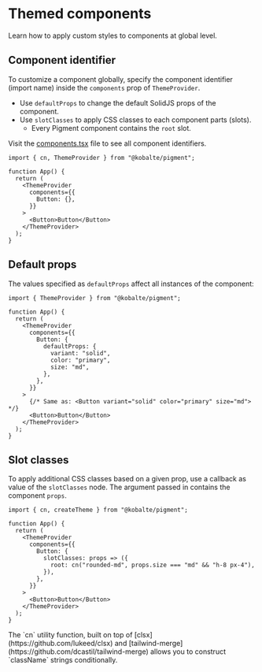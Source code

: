 
# Themed components

Learn how to apply custom styles to components at global level.

## Component identifier

To customize a component globally, specify the component identifier (import name) inside the `components` prop of `ThemeProvider`.

- Use `defaultProps` to change the default SolidJS props of the component.
- Use `slotClasses` to apply CSS classes to each component parts (slots).
  - Every Pigment component contains the `root` slot.

Visit the [components.tsx](https://github.com/kobaltedev/pigment/blob/main/packages/pigment/src/theme/components.tsx#L17) file to see all component identifiers.

```tsx {6}
import { cn, ThemeProvider } from "@kobalte/pigment";

function App() {
  return (
    <ThemeProvider
      components={{
        Button: {},
      }}
    >
      <Button>Button</Button>
    </ThemeProvider>
  );
}
```

## Default props

The values specified as `defaultProps` affect all instances of the component:

```tsx {7-11,16}
import { ThemeProvider } from "@kobalte/pigment";

function App() {
  return (
    <ThemeProvider
      components={{
        Button: {
          defaultProps: {
            variant: "solid",
            color: "primary",
            size: "md",
          },
        },
      }}
    >
      {/* Same as: <Button variant="solid" color="primary" size="md"> */}
      <Button>Button</Button>
    </ThemeProvider>
  );
}
```

## Slot classes

To apply additional CSS classes based on a given prop, use a callback as value of the `slotClasses` node. The argument passed in contains the component `props`.

```tsx {7-9}
import { cn, createTheme } from "@kobalte/pigment";

function App() {
  return (
    <ThemeProvider
      components={{
        Button: {
          slotClasses: props => ({
            root: cn("rounded-md", props.size === "md" && "h-8 px-4"),
          }),
        },
      }}
    >
      <Button>Button</Button>
    </ThemeProvider>
  );
}
```

<Alert isMultiline>
  <span>The `cn` utility function, built on top of [clsx](https://github.com/lukeed/clsx) </span>
  <span>and [tailwind-merge](https://github.com/dcastil/tailwind-merge) </span>
  <span>allows you to construct `className` strings conditionally.</span>
</Alert>
